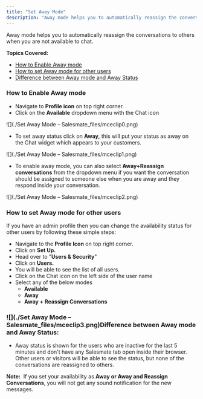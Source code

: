 ```yaml
---
title: "Set Away Mode"
description: "Away mode helps you to automatically reassign the conversations to others when you are not available to chat...."
---
```


Away mode helps you to automatically reassign the conversations to others when you are not available to chat.

**Topics Covered:**

*   [How to Enable Away mode](https://support.salesmate.io/hc/en-us/articles/360058439252#h_01HWS9YB2XRQ3VNHBF3N1Y4RPK)
*   [How to set Away mode for other users](https://support.salesmate.io/hc/en-us/articles/360058439252#h_01HWS9YB2XD45JF2BFSEXZRNXT)
*   [Difference between Away mode and Away Status](https://support.salesmate.io/hc/en-us/articles/360058439252#h_01HWSAA5H3J45M46B6ZWYS2D2K)

### How to Enable Away mode

*   Navigate to **Profile icon** on top right corner.
*   Click on the **Available** dropdown menu with the Chat icon

![](./Set Away Mode – Salesmate_files/mceclip0.png)

*   To set away status click on **Away,** this will put your status as away on the Chat widget which appears to your customers.    

![](./Set Away Mode – Salesmate_files/mceclip1.png)

*   To enable away mode, you can also select **Away+Reassign conversations** from the dropdown menu if you want the conversation should be assigned to someone else when you are away and they respond inside your conversation.

![](./Set Away Mode – Salesmate_files/mceclip2.png)

### How to set Away mode for other users

If you have an admin profile then you can change the availability status for other users by following these simple steps:

*   Navigate to the **Profile Icon** on top right corner.
*   Click on **Set Up.**
*   Head over to "**Users & Security**"
*   Click on **Users.**
*   You will be able to see the list of all users.
*   Click on the Chat icon on the left side of the user name
*   Select any of the below modes
    *   **Available**
    *   **Away**
    *   **Away + Reassign Conversations**

### ![](./Set Away Mode – Salesmate_files/mceclip3.png)Difference between Away mode and Away Status:

*   Away status is shown for the users who are inactive for the last 5 minutes and don't have any Salesmate tab open inside their browser. Other users or visitors will be able to see the status, but none of the conversations are reassigned to others.

<Note>


**Note:**  If you set your availability as **Away or Away and Reassign Conversations**, you will not get any sound notification for the new messages.


</Note>